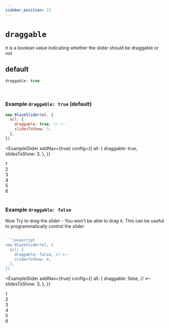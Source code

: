```yaml
---
sidebar_position: 12
---
```


# `draggable`


it is a boolean value indicating whether the slider should be draggable or not

## default

```typescript
draggable: true
```

<br />

### Example `draggable: true` (default)

```javascript
new BlazeSlider(el, {
  all: {
    draggable: true, // <--
    slidesToShow: 3,
  },
})
```

<ExampleSlider
  addNav={true}
  config={{
    all: {
      draggable: true,
      slidesToShow: 3,
    },
  }}
>
  <div> 1 </div>
  <div> 2 </div>
  <div> 3 </div>
  <div> 4 </div>
  <div> 5 </div>
  <div> 6 </div>
</ExampleSlider>

<br />

### Example `draggable: false`

Now Try to drag the slider - You won't be able to drag it. This can be useful to programmatically control the slider

````javascript

```javascript
new BlazeSlider(el, {
  all: {
    draggable: false, // <--
    slidesToShow: 4,
  },
})
````

<ExampleSlider
  addNav={true}
  config={{
    all: {
      draggable: false, // <--
      slidesToShow: 3,
    },
  }}
>
  <div> 1 </div>
  <div> 2 </div>
  <div> 3 </div>
  <div> 4 </div>
  <div> 5 </div>
  <div> 6 </div>
</ExampleSlider>

<br />
